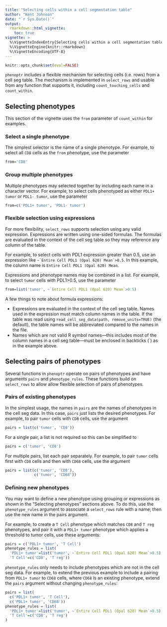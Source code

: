 ```yaml
---
title: "Selecting cells within a cell segmentation table"
author: "Kent Johnson"
date: "`r Sys.Date()`"
output:
  rmarkdown::html_vignette:
    toc: true
vignette: >
  %\VignetteIndexEntry{Selecting cells within a cell segmentation table}
  %\VignetteEngine{knitr::rmarkdown}
  %\VignetteEncoding{UTF-8}
---
```


```r
knitr::opts_chunk$set(eval=FALSE)
```

`phenoptr` includes a flexible mechanism for selecting cells (i.e. rows) from a
cell seg table. The mechanism is implemented in `select_rows` and 
usable from any function that supports it, 
including `count_touching_cells` and `count_within`.

## Selecting phenotypes

This section of the vignette uses the `from` parameter 
of `count_within` for examples.

### Select a single phenotype

The simplest selector is the name of a single phenotype. For example,
to select all `CD8` cells as the `from` phenotype, use the parameter

```r
from='CD8'
```

### Group multiple phenotypes

Multiple phenotypes may selected together by including each name in a 
character vector.
For example, to select cells phenotyped as either 
`PDL1+ tumor` or `PDL1- tumor`,
use the parameter

```r
from=c('PDL1+ tumor', 'PDL1- tumor')
```

### Flexible selection using expressions

For more flexibility, `select_rows` supports selection using any valid
expression. Expressions are written using one-sided formulas. 
The formulas are evaluated in the context
of the cell seg table so they may reference any column of the table.

For example, to select cells with PDL1 expression greater than 0.5, use
an expression like ``~`Entire Cell PDL1 (Opal 620) Mean`>0.5``. 
In this example, the column name is `Entire Cell PDL1 (Opal 620) Mean`.

Expressions and phenotype names may be combined in a list. For example,
to select `tumor` cells with PDL1>0.5, use the parameter

```r
from=list('tumor', ~`Entire Cell PDL1 (Opal 620) Mean`>0.5)
```

A few things to note about formula expressions:

- Expressions are evaluated in the context of the cell seg table. Names
  used in the expression must match column names in the table. If the table
  was read using `read_cell_seg_data(path, remove_units=TRUE)` (the default),
  the table names will be abbreviated compared to the names in the file.
- Names which are not valid R symbol names---this includes most of the column
  names in a cell seg table---must be enclosed in backticks (`) as
  in the example above.
  
## Selecting pairs of phenotypes

Several functions in `phenoptr` operate on pairs of phenotypes 
and have arguments
`pairs` and `phenotype_rules`. These functions build on `select_rows` to
allow allow flexible selection of pairs of phenotypes. 

### Pairs of existing phenotypes

In the simplest usage, the names in `pairs` are the names of phenotypes in
the cell seg data. In this case, `pairs` just lists the desired phenotypes.
For example, to pair `tumor` cells with `CD8` cells, use the argument

```r
pairs = list(c('tumor', 'CD8'))
```

For a single pair, a list is not required so this can be simplified to

```r
pairs = c('tumor', 'CD8')
```

For multiple pairs, list each pair separately. For example, to pair `tumor` 
cells first with `CD8` cells and then with `CD68` cells, use the argument

```r
pairs = list(c('tumor', 'CD8'),
             c('tumor', 'CD68'))
```

### Defining new phenotypes

You may want to define a new phenotype using grouping or expressions as shown 
in the "Selecting phenotypes" sections above. To do
this, use the `phenotype_rules` argument to associate a `select_rows` rule
with a name; then use the new name in the pairs argument.

For example, to create a `T Cell` phenotype which matches `CD8` and `T reg`
phenotypes, and pair it with a `PDL1+ tumor` phenotype which 
applies a threshold to
tumor cells, use these arguments:

```r
pairs = c('PDL1+ tumor', 'T Cell')
phenotype_rules = list(
  'PDL1+ tumor'=list('tumor', ~`Entire Cell PDL1 (Opal 620) Mean`>0.5),
  'T Cell'=c('CD8', 'T reg'))
```

`phenotype_rules` only needs to include phenotypes which are not in the cell
seg data. For example, to extend the previous example to include a pairing
from `PDL1+ tumor` to `CD68` cells, where `CD68` is an existing phenotype,
extend the `pairs` argument without changing `phenotype_rules`:


```r
pairs = list(
  c('PDL1+ tumor', 'T Cell'),
  c('PDL1+ tumor', 'CD68'))
phenotype_rules = list(
  'PDL1+ tumor'=list('tumor', ~`Entire Cell PDL1 (Opal 620) Mean`>0.5),
  'T Cell'=c('CD8', 'T reg')
)
```
